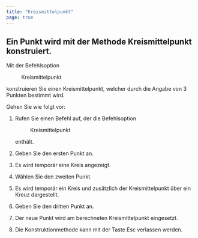 ```yaml
---
title: "Kreismittelpunkt"
page: true
---
```

## Ein Punkt wird mit der Methode Kreismittelpunkt konstruiert.

Mit der Befehlsoption  <Menu>Kreismittelpunkt</Menu>  konstruieren Sie einen Kreismittelpunkt, welcher durch die Angabe von 3 Punkten bestimmt wird.

Gehen Sie wie folgt vor:

1. Rufen Sie einen Befehl auf, der die Befehlsoption <Menu>Kreismittelpunkt</Menu>  enth&#228;lt.

2. Geben Sie den ersten Punkt an.

3. Es wird tempor&#228;r eine Kreis angezeigt.

4. W&#228;hlen Sie den zweiten Punkt.

5. Es wird tempor&#228;r ein Kreis und zus&#228;tzlich der Kreismittelpunkt &#252;ber ein Kreuz dargestellt.

6. Geben Sie den dritten Punkt an. 

7. Der neue Punkt wird am berechneten Kreismittelpunkt eingesetzt.

8. Die Konstruktionmethode kann mit der Taste <Border>Esc</Border>  verlassen werden.




